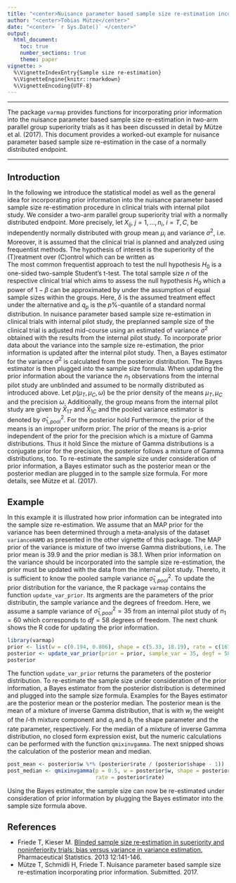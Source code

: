 ```yaml
---
title: "<center>Nuisance parameter based sample size re-estimation incorporating prior information</center>"
author: "<center>Tobias Mütze</center>"
date: "<center> `r Sys.Date()` </center>"
output: 
  html_document:
    toc: true
    number_sections: true
    theme: paper
vignette: >
  %\VignetteIndexEntry{Sample size re-estimation}
  %\VignetteEngine{knitr::rmarkdown}
  %\VignetteEncoding{UTF-8}
---
```



<style type="text/css">
  h1 { 
   font-size: 20px;
  }
  h2 { 
   font-size: 17px;
  }
</style>



---
  
  The package `varmap` provides functions for incorporating prior information into the nuisance parameter based sample size re-estimation in two-arm parallel group superiority trials as it has been discussed in detail by Mütze et al. (2017). 
  This document provides a worked-out example for nuisance parameter based sample size re-estimation in the case of a normally distributed endpoint.

---

# Introduction

  In the following we introduce the statistical model as well as the general idea for incorporating prior information into the nuisance parameter based sample size re-estimation procedure in clinical trials with internal pilot study.
    We consider a two-arm parallel group superiority trial with a normally distributed endpoint.
  More precisely, let $X_{ij}$, $j=1,\ldots,n_i$, $i=T,C$, be independently normally distributed with group mean $\mu_i$ and variance $\sigma^2$, i.e.
  \begin{align*}
  X_{ij}|\mu_{i}, \sigma^2 \sim \mathcal{N}\left(\mu_i, \sigma^2 \right).
  \end{align*}
  Moreover, it is assumed that the clinical trial is planned and analyzed using frequentist methods.
  The hypothesis of interest is the superiority of the (T)reatment over (C)ontrol which can be written as  
  \begin{align*}
  H_{0}: \mu_T \leq \mu_C \qquad \text{vs.} \qquad H_{1}: \mu_T > \mu_C.
  \end{align*}
  The most common frequentist approach to test the null hypothesis $H_0$ is a one-sided two-sample Student's t-test.
  The total sample size $n$ of the respective clinical trial which aims to assess the null hypothesis $H_0$ which a power of $1-\beta$ can be approximated by
  \begin{align*}
  n=4\frac{(q_{\alpha} + q_{\beta})^2}{\delta^2\sigma^2}
  \end{align*}
  under the assumption of equal sample sizes within the groups.
  Here, $\delta$ is the assumed treatment effect under the alternative and $q_p$ is the $p\%$-quantile of a standard normal distribution.
  In nuisance parameter based sample size re-estimation in clinical trials with internal pilot study, the preplanned sample size of the clinical trial is adjusted mid-course using an estimated of variance $\sigma^2$ obtained with the results from the internal pilot study.
  To incorporate prior data about the variance into the sample size re-estimation, the prior information is updated after the internal pilot study. 
  Then, a Bayes estimator for the variance $\sigma^2$ is calculated from the posterior distribution.
  The Bayes estimator is then plugged into the sample size formula.
  When updating the prior information about the variance the $n_1$ observations from the internal pilot study are unblinded and assumed to be normally distributed as introduced above.
  Let $p(\mu_T, \mu_C, \omega)$ be the prior density of the means $\mu_T, \mu_C$ and the precision $\omega$.
  Additionally, the group means from the internal pilot study are given by $\bar{X}_{1T}$ and $\bar{X}_{1C}$ and the pooled variance estimator is denoted by $\hat{\sigma}^2_{1,pool}$.
  For the posterior hold
  \begin{align*}
  p\left(\mu_T, \mu_C, \omega|\bar{X}_{1T}, \bar{X}_{1C}, \hat{\sigma}^2_{1,pool}\right) \propto p\left(\bar{X}_{1T}, \bar{X}_{1C}, \hat{\sigma}^2_{1,pool}|\mu_T, \mu_C, \omega\right) p(\mu_T, \mu_C, \omega).
  \end{align*}
  Furthermore, the prior of the means is an improper uniform prior.
  The prior of the means is a-prior independent of the prior for the precision which is a mixture of Gamma distributions.
  Thus it hold
  \begin{align*}
  p(\mu_T, \mu_C) = p(\mu_T) p(\mu_C) = 1,\\
  p(\mu_T, \mu_C, \omega) = p(\mu_T, \mu_C) p(\omega).
  \end{align*}
  Since the mixture of Gamma distributions is a conjugate prior for the precision, the posterior follows a mixture of Gamma distributions, too.
  To re-estimate the sample size under consideration of prior information, a Bayes estimator such as the posterior mean or the posterior median are plugged in to the sample size formula.
  For more details, see Mütze et al. (2017).

<!--
# Nuisance parameter based sample size re-estimation

  We consider a two-arm parallel group superiority trial with a normally distributed endpoint.
  More precisely, let $X_{ij}$, $j=1,\ldots,n_i$, $i=T,C$, be independently normally distributed with group mean $\mu_i$ and variance $\sigma^2$, i.e.
  \begin{align*}
  X_{ij}|\mu_{i}, \sigma^2 \sim \mathcal{N}\left(\mu_i, \sigma^2 \right).
  \end{align*}
  The hypothesis of interest is the superiority of the (T)reatment over (C)ontril which can be written as  
  \begin{align*}
  H_{0}: \mu_T \leq \mu_C \qquad \text{vs.} \qquad H_{1}: \mu_T > \mu_C.
  \end{align*}
  Then, in nuisance parameter based sample size re-estimation in clinical trials with internal pilot study, the preplanned sample size of the clinical trial is adjusted mid-course using an estimated of variance $\sigma^2$ obtained with the results from the internal pilot study.
  In the following the most common approaches for estimating the variance from the results of the interal pilot study are recapitulated.
  A comprehensive comparision of the various methods was performed by Friede and Kieser (2013).
  Let $n_1$ denote the sample size of the internal pilot study and let $n_{1T}$ and $n_{1C}$ be the group specific sample sizes within the internal pilot study.
  
## Unblinded sample size re-estimation

  When the results of the internal pilot study are unblinded, that is when the treatment group indicator is revealed, the variance $\sigma^2$ can be estimated by the pooled sample variance, that is
  \begin{align*}
  \sigma_{1,pool}^{2} = \frac{1}{n_1-2}\sum_{i=T,C}\sum_{j=1}^{n_{1i}}\left(X_{ij} - \bar{X}_{i\cdot}\right)^2.
  \end{align*}
  Here, $\bar{X}_{i\cdot}$, $i=T,C$, denotes the group mean based on results of the internal pilot study.

## Blinded sample size re-estimation

  When the results of the internal pilot study are blinded, that is the treatment group is not known, it is recommended to estimate the variance $\sigma^2$ using the one-sample variance estimator which is the sample variance of the blinded data, i.e.
  \begin{align*}
  \sigma_{OS}^2 = \frac{1}{n_1 - 1} \sum_{i=1}^{n_1}\left(X_i - \bar{X}_{\cdot} \right)^2
  \end{align*}
  with $X_i$ a blinded observation from the internal pilot study and $\bar{X}_{\cdot}$ the overall mean of the observations from the internal pilot study.
  Alternatively, in the case of a randomized block design, the variance can also be estimated using the Xing-Ganju variance estimator.
  In a randomized black design, let the number of randomized blocks and the number of observations within each block be $b$ and $m$. 
  The block sums are denoted by $T_{i}$, $i=1,\ldots, b$ and we define $S_{i}=T_{i}/\sqrt{m}$.
  Then, the Xing-Ganju estimator is given by
  \begin{align*}
  \hat{\sigma}_{XG}^{2}=\frac{1}{b-1}\sum_{i=1}^{b}(S_{i} - \bar{S}_{\cdot})^2.
  \end{align*}
-->

# Example
 
 In this example it is illustrated how prior information can be integrated into the sample size re-estimation.
 We assume that an MAP prior for the variance has been determined through a meta-analysis of the dataset `varianceHAMD` as presented in the other vignette of this package.
 The MAP prior of the variance is mixture of two inverse Gamma distributions, i.e.
 \begin{align*}
 0.194 \operatorname{InvGamma}(5.33, 167.55) +  0.806 \operatorname{InvGamma}(18.19, 691.14).
 \end{align*}
 The prior mean is $39.9$ and the prior median is $38.1$.
 When prior information on the variance should be incorporated into the sample size re-estimation, the prior must be updated with the data from the internal pilot study. 
 Thereto, it is sufficient to know the pooled sample variance $\hat{\sigma}_{1,pool}^{2}$.
 To update the prior distribution for the variance, the R package `varmap` contains the function `update_var_prior`.
 Its argments are the parameters of the prior distributin, the sample variance and the degrees of freedom.
 Here, we assume a sample variance of $\hat{\sigma}_{1,pool}^{2}=35$ from an internal pilot study of $n_1=60$ which corresponds to $df=58$ degrees of freedom.
 The next chunk shows the R code for updating the prior information.
```r
library(varmap)
prior <- list(w = c(0.194, 0.806), shape = c(5.33, 18.19), rate = c(167.55, 691.14))
posterior <- update_var_prior(prior = prior, sample_var = 35, degf = 58)
posterior
```
The function `update_var_prior` returns the parameters of the posterior distribution.
To re-estimate the sample size under consideration of the prior information, a Bayes estimator from the posterior distribution is determined and plugged into the sample size formula.
Examples for the Bayes estimator are the posterior mean or the posterior median. The posterior mean is the mean of a mixture of inverse Gamma distribution, that is
\begin{align*}
\sum_{l=1}^{L}w_l \frac{b_l}{a_l-1}
\end{align*}
with $w_l$ the weight of the $l$-th mixture component and $a_l$ and $b_l$ the shape parameter and the rate parameter, respectively. 
For the median of a mixture of inverse Gamma distribution, no closed form expression exist, but the numeric calculations can be performed with the function `qmixinvgamma`.
The next snipped shows the calculation of the posterior mean and median.
```r
post_mean <- posterior$w %*% (posterior$rate / (posterior$shape - 1))
post_median <- qmixinvgamma(p = 0.5, w = posterior$w, shape = posterior$shape,
                            rate = posterior$rate)
```
Using the Bayes estimator, the sample size can now be re-estimated under consideration of prior information by plugging the Bayes estimator into the sample size formula above.
  
  
# References
* Friede T, Kieser M. [Blinded sample size re‐estimation in superiority and noninferiority trials: bias versus variance in variance estimation.](http://onlinelibrary.wiley.com/doi/10.1002/pst.1564/full) Pharmaceutical Statistics. 2013 12:141-146.
* Mütze T, Schmidli H, Friede T. Nuisance parameter based sample size re-estimation incorporating prior information. Submitted. 2017.
